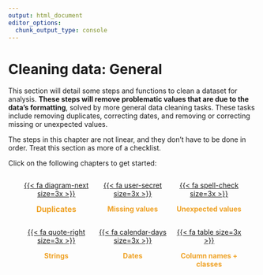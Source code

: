 ```yaml
---
output: html_document
editor_options: 
  chunk_output_type: console
---
```


# Cleaning data: General

This section will detail some steps and functions to clean a dataset for analysis. **These steps will remove problematic values that are due to the data's formatting**, solved by more general data cleaning tasks. These tasks include removing duplicates, correcting dates, and removing or correcting missing or unexpected values.

The steps in this chapter are not linear, and they don't have to be done in order. Treat this section as more of a checklist. 

Click on the following chapters to get started:

::: {style="display: flex; flex-wrap: wrap; justify-content: space-between; margin-left: 20px; margin-right: 20px; margin-bottom: 20px; text-align: center"}

::: {style="width: 33.3%; justify-content: space-between"}
<div class="circle-button">
  [{{< fa diagram-next size=3x >}}](duplicates.html)
</div>
[**Duplicates**]{style="color: #efa123; font-size: 15.5px; text-align: center;"}
:::

::: {style="width: 33.3%; text-align: center; justify-content: space-between"}
<div class="circle-button">
  [{{< fa user-secret size=3x >}}](missing-values.html)
</div>
[**Missing values**]{style="color: #efa123; text-align: center;"}
:::

::: {style="width: 33.33%; text-align: center; justify-content: space-between"}
<div class="circle-button">
  [{{< fa spell-check size=3x >}}](unexpected-values.html)
</div>
[**Unexpected values**]{style="color: #efa123; text-align: center;"}
:::

::: {style="width: 33.33%; text-align: center; justify-content: space-between"}
<div class="circle-button">
  [{{< fa quote-right size=3x >}}](strings.html)
</div>
[**Strings**]{style="color: #efa123; text-align: center;"}
:::

::: {style="width: 33.3%; justify-content: space-between"}
<div class="circle-button">
  [{{< fa calendar-days size=3x >}}](dates.html)
</div>
[**Dates**]{style="color: #efa123; text-align: center;"}
:::

::: {style="width: 33.3%; text-align: center; justify-content: space-between"}
<div class="circle-button">
  [{{< fa table size=3x >}}](column-names-and-classes.html)
</div>
[**Column names + classes**]{style="color: #efa123; text-align: center;"}
:::

:::



